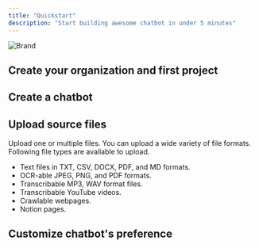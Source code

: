 ```yaml
---
title: "Quickstart"
description: "Start building awesome chatbot in under 5 minutes"
---
```


![Brand](/images/brand_2_1.png)

## Create your organization and first project

## Create a chatbot

## Upload source files

Upload one or multiple files. You can upload a wide variety of file formats.  
Following file types are available to upload.

- Text files in TXT, CSV, DOCX, PDF, and MD formats.
- OCR-able JPEG, PNG, and PDF formats.
- Transcribable MP3, WAV format files.
- Transcribable YouTube videos.
- Crawlable webpages.
- Notion pages.

## Customize chatbot's preference
